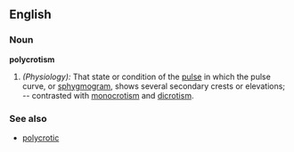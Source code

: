 ==English==

===Noun===
'''polycrotism'''
#''(Physiology):'' That state or condition of the [[pulse]] in which the pulse curve, or [[sphygmogram]], shows several secondary crests or elevations; -- contrasted with [[monocrotism]] and [[dicrotism]].

===See also===
*[[polycrotic]]